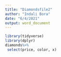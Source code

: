 ```yaml
---
title: "Diamondsfile2"
author: "Indali Bora"
date: "6/4/2021"
output: word_document
---
```


```r
library(tidyverse)
library(dplyr)
diamonds%>%
 select(price, color, x)
```
